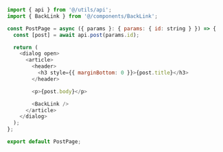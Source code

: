 ```js
import { api } from '@/utils/api';
import { BackLink } from '@/components/BackLink';

const PostPage = async ({ params }: { params: { id: string } }) => {
  const [post] = await api.post(params.id);

  return (
    <dialog open>
      <article>
        <header>
          <h3 style={{ marginBottom: 0 }}>{post.title}</h3>
        </header>

        <p>{post.body}</p>

        <BackLink />
      </article>
    </dialog>
  );
};

export default PostPage;
```